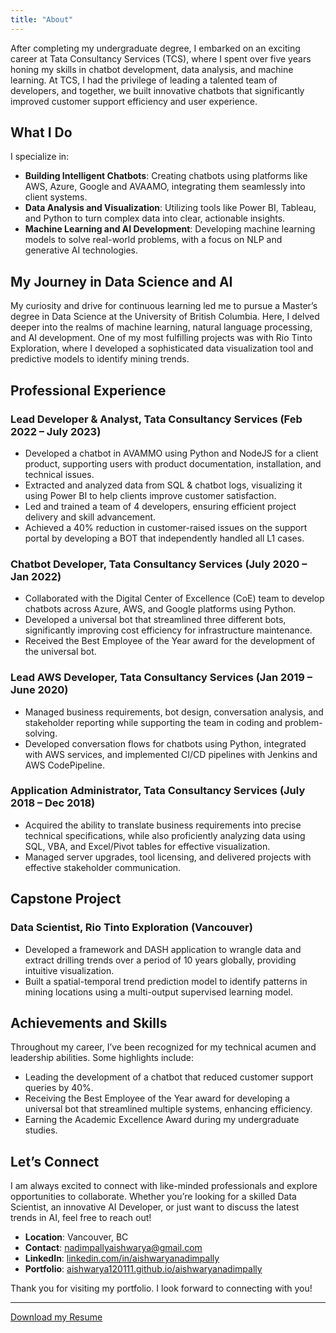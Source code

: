 ```yaml
---
title: "About"
---
```


After completing my undergraduate degree, I embarked on an exciting career at Tata Consultancy Services (TCS), where I spent over five years honing my skills in chatbot development, data analysis, and machine learning. At TCS, I had the privilege of leading a talented team of developers, and together, we built innovative chatbots that significantly improved customer support efficiency and user experience.

## What I Do

I specialize in:

- **Building Intelligent Chatbots**: Creating chatbots using platforms like AWS, Azure, Google and AVAAMO, integrating them seamlessly into client systems.
- **Data Analysis and Visualization**: Utilizing tools like Power BI, Tableau, and Python to turn complex data into clear, actionable insights.
- **Machine Learning and AI Development**: Developing machine learning models to solve real-world problems, with a focus on NLP and generative AI technologies.

## My Journey in Data Science and AI

My curiosity and drive for continuous learning led me to pursue a Master’s degree in Data Science at the University of British Columbia. Here, I delved deeper into the realms of machine learning, natural language processing, and AI development. One of my most fulfilling projects was with Rio Tinto Exploration, where I developed a sophisticated data visualization tool and predictive models to identify mining trends.

## Professional Experience

### Lead Developer & Analyst, Tata Consultancy Services (Feb 2022 – July 2023)
- Developed a chatbot in AVAMMO using Python and NodeJS for a client product, supporting users with product documentation, installation, and technical issues.
- Extracted and analyzed data from SQL & chatbot logs, visualizing it using Power BI to help clients improve customer satisfaction.
- Led and trained a team of 4 developers, ensuring efficient project delivery and skill advancement.
- Achieved a 40% reduction in customer-raised issues on the support portal by developing a BOT that independently handled all L1 cases.

### Chatbot Developer, Tata Consultancy Services (July 2020 – Jan 2022)
- Collaborated with the Digital Center of Excellence (CoE) team to develop chatbots across Azure, AWS, and Google platforms using Python.
- Developed a universal bot that streamlined three different bots, significantly improving cost efficiency for infrastructure maintenance.
- Received the Best Employee of the Year award for the development of the universal bot.

### Lead AWS Developer, Tata Consultancy Services (Jan 2019 – June 2020)
- Managed business requirements, bot design, conversation analysis, and stakeholder reporting while supporting the team in coding and problem-solving.
- Developed conversation flows for chatbots using Python, integrated with AWS services, and implemented CI/CD pipelines with Jenkins and AWS CodePipeline.

### Application Administrator, Tata Consultancy Services (July 2018 – Dec 2018)
- Acquired the ability to translate business requirements into precise technical specifications, while also proficiently analyzing data using SQL, VBA, and Excel/Pivot tables for effective visualization.
- Managed server upgrades, tool licensing, and delivered projects with effective stakeholder communication.

## Capstone Project

### Data Scientist, Rio Tinto Exploration (Vancouver)
- Developed a framework and DASH application to wrangle data and extract drilling trends over a period of 10 years globally, providing intuitive visualization.
- Built a spatial-temporal trend prediction model to identify patterns in mining locations using a multi-output supervised learning model.



## Achievements and Skills

Throughout my career, I've been recognized for my technical acumen and leadership abilities. Some highlights include:

- Leading the development of a chatbot that reduced customer support queries by 40%.
- Receiving the Best Employee of the Year award for developing a universal bot that streamlined multiple systems, enhancing efficiency.
- Earning the Academic Excellence Award during my undergraduate studies.

## Let's Connect

I am always excited to connect with like-minded professionals and explore opportunities to collaborate. Whether you're looking for a skilled Data Scientist, an innovative AI Developer, or just want to discuss the latest trends in AI, feel free to reach out!

- **Location**: Vancouver, BC
- **Contact**: [nadimpallyaishwarya@gmail.com](mailto:nadimpallyaishwarya@gmail.com)
- **LinkedIn**: [linkedin.com/in/aishwaryanadimpally](https://www.linkedin.com/in/aishwaryanadimpally)
- **Portfolio**: [aishwarya120111.github.io/aishwaryanadimpally](https://aishwarya120111.github.io/aishwaryanadimpally)

Thank you for visiting my portfolio. I look forward to connecting with you!

---

[Download my Resume](resume.pdf)
